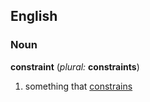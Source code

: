 ==English==
===Noun===
'''constraint''' (''plural:'' '''constraints''')
# something that [[constrain]]s